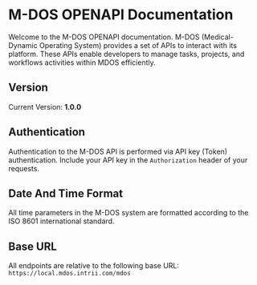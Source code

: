 # M-DOS  OPENAPI  Documentation

Welcome to the M-DOS OPENAPI documentation. M-DOS (Medical-Dynamic Operating System) provides a set of APIs to interact with its platform. These APIs enable developers to manage tasks, projects, and workflows activities within MDOS efficiently.

## Version

Current Version: **1.0.0**

## Authentication

Authentication to the M-DOS API is performed via API key (Token) authentication. Include your API key in the `Authorization` header of your requests.

## Date And Time Format
All time parameters in the M-DOS system are formatted according to the ISO 8601 international standard.

## Base URL

All endpoints are relative to the following base URL: `https://local.mdos.intrii.com/mdos`
